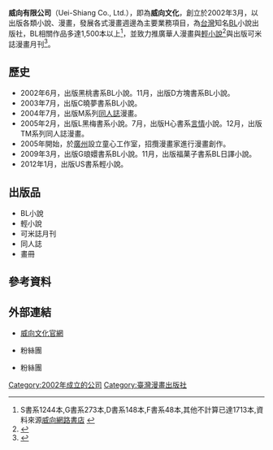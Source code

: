 {{refimprove|time=2015-03-11T19:52:19+00:00}}
{{Infobox Company 
| company_name = 威向有限公司
| company_name_en = Uei-Shiang Co., Ltd.
| company_logo       = Uei-Shiang.jpeg
| type =有限公司
| local_code_name = TW
| local_code = 13093001
| foundation = 2002年3月
| location = {{TWN}}[[新北市|新北市]][[樹林區|樹林區]]鎮前街183號1樓
| key_people =林堰淳 
| industry = 出版業
| revenue = 
| capital =
| net_income = 
| accounting_period = 
| parent = 
| homepage = [http://www.uei-shiang.com/Net/All_Index.aspx www.uei-shiang.com]
| footnotes = 
}}

'''威向有限公司'''（Uei-Shiang Co., Ltd.），即為'''威向文化'''，創立於2002年3月，以出版各類小說、漫畫，發展各式漫畫週邊為主要業務項目，為[[台灣|台灣]]知名[[BL_(和製英語)|BL]]小說出版社，BL相關作品多達1,500本以上<ref>S書系1244本,G書系273本,D書系148本,F書系48本,其他不計算已達1713本,資料來源[http://www.uei-shiang.com/Net/Buy/Default.aspx 威向網路書店] {{Wayback|url=http://www.uei-shiang.com/Net/Buy/Default.aspx |date=20201126131109 }}</ref>，並致力推廣華人漫畫與[[輕小說|輕小說]]<ref>{{Cite web |url=http://news.ltn.com.tw/news/life/breakingnews/507229/print |title=金漫獎的最佳少女漫畫類獎 |access-date=2015-02-26 |archive-date=2015-02-26 |archive-url=https://web.archive.org/web/20150226102159/http://news.ltn.com.tw/news/life/breakingnews/507229/print |dead-url=no }}</ref>與出版可米誌漫畫月刊<ref>{{Cite web |url=http://gnn.gamer.com.tw/4/43274.html |title=威向文化推出「可米誌」 結合漫畫與輕小說的全新月刊 |access-date=2015-02-26 |archive-date=2016-03-04 |archive-url=https://web.archive.org/web/20160304084657/http://gnn.gamer.com.tw/4/43274.html |dead-url=no }}</ref>。

== 歷史 ==
*2002年6月，出版黑桃書系BL小說。11月，出版D方塊書系BL小說。
*2003年7月，出版C曉夢書系BL小說。
*2004年7月，出版M系列[[同人誌|同人誌]]漫畫。
*2005年2月，出版L黑梅書系小說。7月，出版H心書系[[言情|言情]]小說。12月，出版TM系列同人誌漫畫。
*2005年開始，於[[廣州|廣州]]設立童心工作室，招攬漫畫家進行漫畫創作。
*2009年3月，出版G琅嬛書系BL小說。11月，出版福菓子書系BL日譯小說。
*2012年1月，出版US書系輕小說。

== 出版品 ==
*BL小說
*輕小說
*可米誌月刊
*同人誌
*畫冊

== 參考資料 ==
{{reflist}}

== 外部連結 ==
*[http://www.uei-shiang.com/Net/All_Index.aspx 威向文化官網]{{Wayback|url=http://www.uei-shiang.com/Net/All_Index.aspx |date=20150226040153 }} {{zh-tw}}
*{{Facebook|ueishiang02|威向文化}}粉絲團 {{zh-tw}}
*{{Facebook|ueishiang01|架空之都}}粉絲團 {{zh-tw}}

{{台灣漫畫}}

[[Category:2002年成立的公司|Category:2002年成立的公司]]
[[Category:臺灣漫畫出版社|Category:臺灣漫畫出版社]]